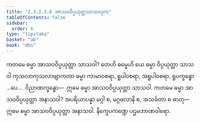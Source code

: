 ```yaml
---
title: "2.3.2.3.6 အာသဝဝိပ္ပယုတ္တသာသဝဒုက"
tableOfContents: false
sidebar:
  order: 6
type: "tipitaka"
basket: "ab"
book: "dhs"
---
```



<DynamicBreadcrumb />

<Division number="1116" book="dhs">

<Paragraph number="1807" book="dhs">
ကတမေ ဓမ္မာ အာသဝဝိပ္ပယုတ္တာ သာသဝါ? တေဟိ ဓမ္မေဟိ ယေ ဓမ္မာ ဝိပ္ပယုတ္တာ သာသဝါ ကုသလာကုသလာဗျာကတာ ဓမ္မာ ကာမာဝစရာ, ရူပါဝစရာ, အရူပါဝစရာ, ရူပက္ခန္ဓော …ပေ…  ဝိညာဏက္ခန္ဓော—  ဣမေ ဓမ္မာ အာသဝဝိပ္ပယုတ္တာ သာသဝါ.
</Paragraph>

</Division>
<Division number="1117" book="dhs">

<Paragraph number="1808" book="dhs">
ကတမေ ဓမ္မာ အာသဝဝိပ္ပယုတ္တာ အနာသဝါ? အပရိယာပန္နာ မဂ္ဂါ စ, မဂ္ဂဖလာနိ စ, အသင်္ခတာ စ ဓာတု—  ဣမေ ဓမ္မာ အာသဝဝိပ္ပယုတ္တာ အနာသဝါ.

</Paragraph>
</Division>

<Paragraph number="1809" type="center" book="dhs">
နိက္ခေပကဏ္ဍေ ပဌမဘာဏဝါရော.
</Paragraph>